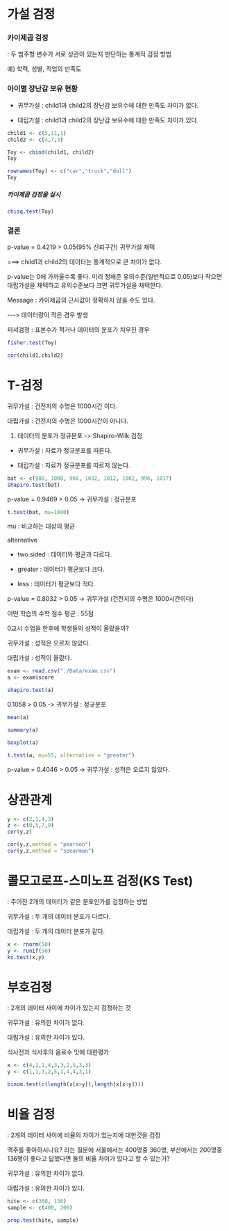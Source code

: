# 가설 검정

### 카이제곱 검정

: 두 범주형 변수가 서로 상관이 있는지 판단하는 통계적 검정 방법

예) 학력, 성별, 직업의 만족도

### 아이별 장난감 보유 현황

-   귀무가설 : child1과 child2의 장난감 보유수에 대한 만족도 차이가 없다.

-   대립가설 : child1과 child2의 장난감 보유수에 대한 만족도 차이가 있다.

```r
child1 <- c(5,11,1)
child2 <- c(4,7,3)
```

```r
Toy <- cbind(child1, child2)
Toy
```

```r
rownames(Toy) <- c("car","truck","doll")
Toy
```

##### 카이제곱 검정을 실시

```r
chisq.test(Toy)
```

### 결론

p-value = 0.4219 \> 0.05(95% 신뢰구간) 귀무가설 채택

===\> child1과 child2의 데이터는 통계적으로 큰 차이가 없다.

p-value는 0에 가까울수록 좋다. 미리 정해준 유의수준(일반적으로 0.05)보다 작으면 대립가설을 채택하고 유의수준보다 크면 귀무가설을 채택한다.

Message : 카이제곱의 근사값이 정확하지 않을 수도 있다.

\-\--\> 데이터량이 적은 경우 발생

피셔검정 : 표본수가 적거나 데이터의 분포가 치우친 경우

```r
fisher.test(Toy) 
```

```r
cor(child1,child2) 
```

# T-검정 

귀무가설 : 건전지의 수명은 1000시간 이다.

대립가설 : 건전지의 수명은 1000시간이 아니다.

1) 데이터의 분포가 정규분포 -\> Shapiro-Wilk 검정

-   귀무가설 : 자료가 정규분포를 따른다.

-   대립가설 : 자료가 정규분포를 따르지 않는다.

```r
bat <- c(980, 1008, 968, 1032, 1012, 1002, 996, 1017)
shapiro.test(bat)
```

p-value = 0.9469 \> 0.05 -\> 귀무가설 : 정규분포

```r
t.test(bat, mu=1000)
```

mu : 비교하는 대상의 평균

alternative

-   two.sided : 데이터와 평균과 다르다.

-   greater : 데이터가 평균보다 크다.

-   less : 데이터가 평균보다 적다.

p-value = 0.8032 \> 0.05 -\> 귀무가설 (건전지의 수명은 1000시간이다)

어떤 학습의 수학 점수 평균 : 55점

0교시 수업을 한후에 학생들의 성적이 올랐을까?

귀무가설 : 성적은 오르지 않았다.

대립가설 : 성적이 올랐다.

```r
exam <- read.csv("./Data/exam.csv")
a <- exam$score
```

```r
shapiro.test(a)
```

0.1058 \> 0.05 -\> 귀무가설 : 정규분포

```r
mean(a)
```

```r
summary(a)
```

```r
boxplot(a)
```

```r
t.test(a, mu=55, alternative = "greater")
```

p-value = 0.4046 \> 0.05 -\> 귀무가설 : 성적은 오르지 않았다.

# 상관관계

```r
y <- c(2,1,4,3)
z <- c(0,5,7,9)
cor(y,z)
```

```r
cor(y,z,method = "pearson")
cor(y,z,method = "spearman")
```

# 콜모고로프-스미노프 검정(KS Test)

: 주어진 2개의 데이터가 같은 분포인가를 검정하는 방법

귀무가설 : 두 개의 데이터 분포가 다르다.

대립가설 : 두 개의 데이터 분포가 같다.

```r
x <- rnorm(50)
y <- runif(50)
ks.test(x,y)
```

# 부호검정

: 2개의 데이터 사이에 차이가 있는지 검정하는 것

귀무가설 : 유의한 차이가 없다.

대립가설 : 유의한 차이가 있다.

식사전과 식사후의 음료수 맛에 대한평가

```r
x <- c(4,1,1,4,3,3,2,5,3,3)
y <- c(1,1,3,2,5,1,4,4,3,1)
```

```r
binom.test(c(length(x[x>y]),length(x[x<y])))
```

# 비율 검정

: 2개의 데이터 사이에 비율의 차이가 있는지에 대한것을 검정

맥주를 좋아하시나요? 라는 질문에 서울에서는 400명중 360명, 부산에서는 200명중 136명이 좋다고 답했다면 둘의 비율 차이가 있다고 할 수 있는가?

귀무가설 : 유의한 차이가 없다.

대립가설 : 유의한 차이가 있다.

```r
hite <- c(360, 136)
sample <- c(400, 200)
```

```r
prop.test(hite, sample)
```
